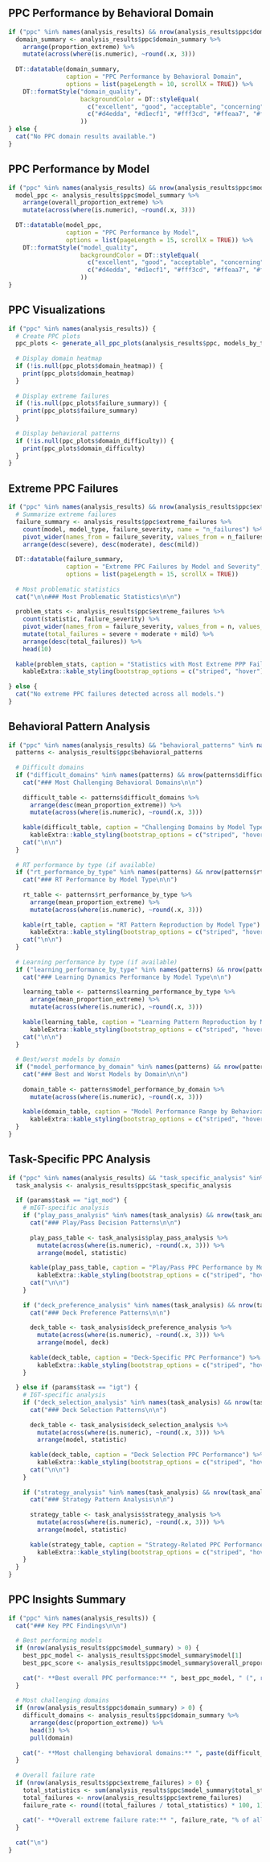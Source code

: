 ## PPC Performance by Behavioral Domain

```r
if ("ppc" %in% names(analysis_results) && nrow(analysis_results$ppc$domain_summary) > 0) {
  domain_summary <- analysis_results$ppc$domain_summary %>%
    arrange(proportion_extreme) %>%
    mutate(across(where(is.numeric), ~round(.x, 3)))
  
  DT::datatable(domain_summary, 
                caption = "PPC Performance by Behavioral Domain",
                options = list(pageLength = 10, scrollX = TRUE)) %>%
    DT::formatStyle("domain_quality",
                    backgroundColor = DT::styleEqual(
                      c("excellent", "good", "acceptable", "concerning", "poor"),
                      c("#d4edda", "#d1ecf1", "#fff3cd", "#ffeaa7", "#f8d7da")
                    ))
} else {
  cat("No PPC domain results available.")
}
```

## PPC Performance by Model

```r
if ("ppc" %in% names(analysis_results) && nrow(analysis_results$ppc$model_summary) > 0) {
  model_ppc <- analysis_results$ppc$model_summary %>%
    arrange(overall_proportion_extreme) %>%
    mutate(across(where(is.numeric), ~round(.x, 3)))
  
  DT::datatable(model_ppc, 
                caption = "PPC Performance by Model",
                options = list(pageLength = 15, scrollX = TRUE)) %>%
    DT::formatStyle("model_quality",
                    backgroundColor = DT::styleEqual(
                      c("excellent", "good", "acceptable", "concerning", "poor"),
                      c("#d4edda", "#d1ecf1", "#fff3cd", "#ffeaa7", "#f8d7da")
                    ))
}
```

## PPC Visualizations

```r
if ("ppc" %in% names(analysis_results)) {
  # Create PPC plots
  ppc_plots <- generate_all_ppc_plots(analysis_results$ppc, models_by_type, params$task)
  
  # Display domain heatmap
  if (!is.null(ppc_plots$domain_heatmap)) {
    print(ppc_plots$domain_heatmap)
  }
  
  # Display extreme failures
  if (!is.null(ppc_plots$failure_summary)) {
    print(ppc_plots$failure_summary)
  }
  
  # Display behavioral patterns
  if (!is.null(ppc_plots$domain_difficulty)) {
    print(ppc_plots$domain_difficulty)
  }
}
```

## Extreme PPC Failures

```r
if ("ppc" %in% names(analysis_results) && nrow(analysis_results$ppc$extreme_failures) > 0) {
  # Summarize extreme failures
  failure_summary <- analysis_results$ppc$extreme_failures %>%
    count(model, model_type, failure_severity, name = "n_failures") %>%
    pivot_wider(names_from = failure_severity, values_from = n_failures, values_fill = 0) %>%
    arrange(desc(severe), desc(moderate), desc(mild))
  
  DT::datatable(failure_summary, 
                caption = "Extreme PPC Failures by Model and Severity",
                options = list(pageLength = 15, scrollX = TRUE))
  
  # Most problematic statistics
  cat("\n\n### Most Problematic Statistics\n\n")
  
  problem_stats <- analysis_results$ppc$extreme_failures %>%
    count(statistic, failure_severity) %>%
    pivot_wider(names_from = failure_severity, values_from = n, values_fill = 0) %>%
    mutate(total_failures = severe + moderate + mild) %>%
    arrange(desc(total_failures)) %>%
    head(10)
  
  kable(problem_stats, caption = "Statistics with Most Extreme PPP Failures") %>%
    kableExtra::kable_styling(bootstrap_options = c("striped", "hover"))
  
} else {
  cat("No extreme PPC failures detected across all models.")
}
```

## Behavioral Pattern Analysis

```r
if ("ppc" %in% names(analysis_results) && "behavioral_patterns" %in% names(analysis_results$ppc)) {
  patterns <- analysis_results$ppc$behavioral_patterns
  
  # Difficult domains
  if ("difficult_domains" %in% names(patterns) && nrow(patterns$difficult_domains) > 0) {
    cat("### Most Challenging Behavioral Domains\n\n")
    
    difficult_table <- patterns$difficult_domains %>%
      arrange(desc(mean_proportion_extreme)) %>%
      mutate(across(where(is.numeric), ~round(.x, 3)))
    
    kable(difficult_table, caption = "Challenging Domains by Model Type") %>%
      kableExtra::kable_styling(bootstrap_options = c("striped", "hover"))
    cat("\n\n")
  }
  
  # RT performance by type (if available)
  if ("rt_performance_by_type" %in% names(patterns) && nrow(patterns$rt_performance_by_type) > 0) {
    cat("### RT Performance by Model Type\n\n")
    
    rt_table <- patterns$rt_performance_by_type %>%
      arrange(mean_proportion_extreme) %>%
      mutate(across(where(is.numeric), ~round(.x, 3)))
    
    kable(rt_table, caption = "RT Pattern Reproduction by Model Type") %>%
      kableExtra::kable_styling(bootstrap_options = c("striped", "hover"))
    cat("\n\n")
  }
  
  # Learning performance by type (if available)
  if ("learning_performance_by_type" %in% names(patterns) && nrow(patterns$learning_performance_by_type) > 0) {
    cat("### Learning Dynamics Performance by Model Type\n\n")
    
    learning_table <- patterns$learning_performance_by_type %>%
      arrange(mean_proportion_extreme) %>%
      mutate(across(where(is.numeric), ~round(.x, 3)))
    
    kable(learning_table, caption = "Learning Pattern Reproduction by Model Type") %>%
      kableExtra::kable_styling(bootstrap_options = c("striped", "hover"))
    cat("\n\n")
  }
  
  # Best/worst models by domain
  if ("model_performance_by_domain" %in% names(patterns) && nrow(patterns$model_performance_by_domain) > 0) {
    cat("### Best and Worst Models by Domain\n\n")
    
    domain_table <- patterns$model_performance_by_domain %>%
      mutate(across(where(is.numeric), ~round(.x, 3)))
    
    kable(domain_table, caption = "Model Performance Range by Behavioral Domain") %>%
      kableExtra::kable_styling(bootstrap_options = c("striped", "hover"))
  }
}
```

## Task-Specific PPC Analysis

```r
if ("ppc" %in% names(analysis_results) && "task_specific_analysis" %in% names(analysis_results$ppc)) {
  task_analysis <- analysis_results$ppc$task_specific_analysis
  
  if (params$task == "igt_mod") {
    # mIGT-specific analysis
    if ("play_pass_analysis" %in% names(task_analysis) && nrow(task_analysis$play_pass_analysis) > 0) {
      cat("### Play/Pass Decision Patterns\n\n")
      
      play_pass_table <- task_analysis$play_pass_analysis %>%
        mutate(across(where(is.numeric), ~round(.x, 3))) %>%
        arrange(model, statistic)
      
      kable(play_pass_table, caption = "Play/Pass PPC Performance by Model") %>%
        kableExtra::kable_styling(bootstrap_options = c("striped", "hover"))
      cat("\n\n")
    }
    
    if ("deck_preference_analysis" %in% names(task_analysis) && nrow(task_analysis$deck_preference_analysis) > 0) {
      cat("### Deck Preference Patterns\n\n")
      
      deck_table <- task_analysis$deck_preference_analysis %>%
        mutate(across(where(is.numeric), ~round(.x, 3))) %>%
        arrange(model, deck)
      
      kable(deck_table, caption = "Deck-Specific PPC Performance") %>%
        kableExtra::kable_styling(bootstrap_options = c("striped", "hover"))
    }
    
  } else if (params$task == "igt") {
    # IGT-specific analysis
    if ("deck_selection_analysis" %in% names(task_analysis) && nrow(task_analysis$deck_selection_analysis) > 0) {
      cat("### Deck Selection Patterns\n\n")
      
      deck_table <- task_analysis$deck_selection_analysis %>%
        mutate(across(where(is.numeric), ~round(.x, 3))) %>%
        arrange(model, statistic)
      
      kable(deck_table, caption = "Deck Selection PPC Performance") %>%
        kableExtra::kable_styling(bootstrap_options = c("striped", "hover"))
      cat("\n\n")
    }
    
    if ("strategy_analysis" %in% names(task_analysis) && nrow(task_analysis$strategy_analysis) > 0) {
      cat("### Strategy Pattern Analysis\n\n")
      
      strategy_table <- task_analysis$strategy_analysis %>%
        mutate(across(where(is.numeric), ~round(.x, 3))) %>%
        arrange(model, statistic)
      
      kable(strategy_table, caption = "Strategy-Related PPC Performance") %>%
        kableExtra::kable_styling(bootstrap_options = c("striped", "hover"))
    }
  }
}
```

## PPC Insights Summary

```r
if ("ppc" %in% names(analysis_results)) {
  cat("### Key PPC Findings\n\n")
  
  # Best performing models
  if (nrow(analysis_results$ppc$model_summary) > 0) {
    best_ppc_model <- analysis_results$ppc$model_summary$model[1]
    best_ppc_score <- analysis_results$ppc$model_summary$overall_proportion_extreme[1]
    
    cat("- **Best overall PPC performance:** ", best_ppc_model, " (", round(best_ppc_score * 100, 1), "% extreme PPP)\n")
  }
  
  # Most challenging domains
  if (nrow(analysis_results$ppc$domain_summary) > 0) {
    difficult_domains <- analysis_results$ppc$domain_summary %>%
      arrange(desc(proportion_extreme)) %>%
      head(3) %>%
      pull(domain)
    
    cat("- **Most challenging behavioral domains:** ", paste(difficult_domains, collapse = ", "), "\n")
  }
  
  # Overall failure rate
  if (nrow(analysis_results$ppc$extreme_failures) > 0) {
    total_statistics <- sum(analysis_results$ppc$model_summary$total_statistics, na.rm = TRUE)
    total_failures <- nrow(analysis_results$ppc$extreme_failures)
    failure_rate <- round((total_failures / total_statistics) * 100, 1)
    
    cat("- **Overall extreme failure rate:** ", failure_rate, "% of all statistics\n")
  }
  
  cat("\n")
}
```